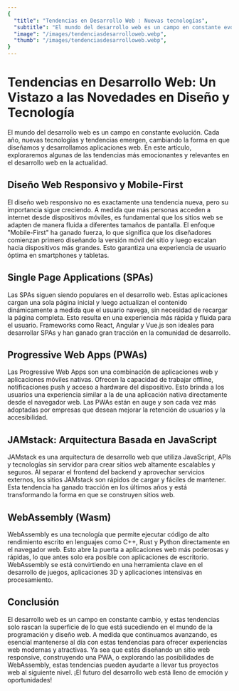 ```yaml
---
{
  "title": "Tendencias en Desarrollo Web : Nuevas tecnologías",
  "subtitle": "El mundo del desarrollo web es un campo en constante evolución. Cada año, nuevas tecnologías y tendencias emergen",
  "image": "/images/tendenciasdesarrolloweb.webp",
  "thumb": "/images/tendenciasdesarrolloweb.webp",
}
---
```


# Tendencias en Desarrollo Web: Un Vistazo a las Novedades en Diseño y Tecnología

El mundo del desarrollo web es un campo en constante evolución. Cada año, nuevas tecnologías y tendencias emergen, cambiando la forma en que diseñamos y desarrollamos aplicaciones web. En este artículo, exploraremos algunas de las tendencias más emocionantes y relevantes en el desarrollo web en la actualidad.

## Diseño Web Responsivo y Mobile-First

El diseño web responsivo no es exactamente una tendencia nueva, pero su importancia sigue creciendo. A medida que más personas acceden a internet desde dispositivos móviles, es fundamental que los sitios web se adapten de manera fluida a diferentes tamaños de pantalla. El enfoque "Mobile-First" ha ganado fuerza, lo que significa que los diseñadores comienzan primero diseñando la versión móvil del sitio y luego escalan hacia dispositivos más grandes. Esto garantiza una experiencia de usuario óptima en smartphones y tabletas.

## Single Page Applications (SPAs)

Las SPAs siguen siendo populares en el desarrollo web. Estas aplicaciones cargan una sola página inicial y luego actualizan el contenido dinámicamente a medida que el usuario navega, sin necesidad de recargar la página completa. Esto resulta en una experiencia más rápida y fluida para el usuario. Frameworks como React, Angular y Vue.js son ideales para desarrollar SPAs y han ganado gran tracción en la comunidad de desarrollo.

## Progressive Web Apps (PWAs)

Las Progressive Web Apps son una combinación de aplicaciones web y aplicaciones móviles nativas. Ofrecen la capacidad de trabajar offline, notificaciones push y acceso a hardware del dispositivo. Esto brinda a los usuarios una experiencia similar a la de una aplicación nativa directamente desde el navegador web. Las PWAs están en auge y son cada vez más adoptadas por empresas que desean mejorar la retención de usuarios y la accesibilidad.

## JAMstack: Arquitectura Basada en JavaScript

JAMstack es una arquitectura de desarrollo web que utiliza JavaScript, APIs y tecnologías sin servidor para crear sitios web altamente escalables y seguros. Al separar el frontend del backend y aprovechar servicios externos, los sitios JAMstack son rápidos de cargar y fáciles de mantener. Esta tendencia ha ganado tracción en los últimos años y está transformando la forma en que se construyen sitios web.

## WebAssembly (Wasm)

WebAssembly es una tecnología que permite ejecutar código de alto rendimiento escrito en lenguajes como C++, Rust y Python directamente en el navegador web. Esto abre la puerta a aplicaciones web más poderosas y rápidas, lo que antes solo era posible con aplicaciones de escritorio. WebAssembly se está convirtiendo en una herramienta clave en el desarrollo de juegos, aplicaciones 3D y aplicaciones intensivas en procesamiento.

## Conclusión

El desarrollo web es un campo en constante cambio, y estas tendencias solo rascan la superficie de lo que está sucediendo en el mundo de la programación y diseño web. A medida que continuamos avanzando, es esencial mantenerse al día con estas tendencias para ofrecer experiencias web modernas y atractivas. Ya sea que estés diseñando un sitio web responsive, construyendo una PWA, o explorando las posibilidades de WebAssembly, estas tendencias pueden ayudarte a llevar tus proyectos web al siguiente nivel. ¡El futuro del desarrollo web está lleno de emoción y oportunidades!
